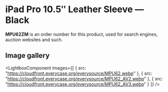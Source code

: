 
# iPad Pro 10.5″ Leather Sleeve — Black

<Callout type='info' emoji='👉🏻'>**MPU62ZM** is an order number for this product, used for search engines, auction websites and such.</Callout>

## Image gallery

<LightboxComponent
    images={[
      {
        src: "https://cloudfront.everycase.org/everysource/MPU62.webp"
      },
      {
        src: "https://cloudfront.everycase.org/everysource/MPU62_AV2.webp"
      },
      {
        src: "https://cloudfront.everycase.org/everysource/MPU62_AV3.webp"
      }
    ]}
  />
